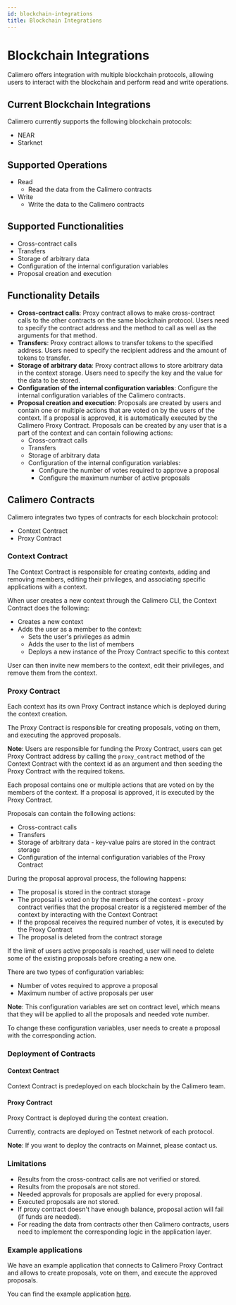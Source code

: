 ```yaml
---
id: blockchain-integrations
title: Blockchain Integrations
---
```


# Blockchain Integrations

Calimero offers integration with multiple blockchain protocols, allowing users to
interact with the blockchain and perform read and write operations.


## Current Blockchain Integrations

Calimero currently supports the following blockchain protocols:

- NEAR
- Starknet

## Supported Operations

- Read
  - Read the data from the Calimero contracts
- Write
  - Write the data to the Calimero contracts


## Supported Functionalities

- Cross-contract calls
- Transfers
- Storage of arbitrary data
- Configuration of the internal configuration variables
- Proposal creation and execution


## Functionality Details

- **Cross-contract calls**: Proxy contract allows to make cross-contract calls to
  the other contracts on the same blockchain protocol. Users need to specify the contract
  address and the method to call as well as the arguments for that method.
- **Transfers**: Proxy contract allows to transfer tokens to the specified address.
  Users need to specify the recipient address and the amount of tokens to transfer.
- **Storage of arbitrary data**: Proxy contract allows to store arbitrary data
  in the context storage. Users need to specify the key and the value for the data
  to be stored.
- **Configuration of the internal configuration variables**: Configure the
  internal configuration variables of the Calimero contracts.
- **Proposal creation and execution**: Proposals are created by users and
  contain one or multiple actions that are voted on by the users of the context. If a proposal
  is approved, it is automatically executed by the Calimero Proxy Contract.
  Proposals can be created by any user that is a part of the context and can contain following actions:
  - Cross-contract calls
  - Transfers
  - Storage of arbitrary data
  - Configuration of the internal configuration variables:
    - Configure the number of votes required to approve a proposal
    - Configure the maximum number of active proposals


## Calimero Contracts

Calimero integrates two types of contracts for each blockchain protocol:

- Context Contract
- Proxy Contract


### Context Contract

The Context Contract is responsible for creating contexts, adding and removing
members, editing their privileges, and associating specific applications with a
context.

When user creates a new context through the Calimero CLI, the Context Contract
does the following:
- Creates a new context
- Adds the user as a member to the context:
  - Sets the user's privileges as admin
  - Adds the user to the list of members
  - Deploys a new instance of the Proxy Contract specific to this context

User can then invite new members to the context, edit their privileges, and remove
them from the context.

### Proxy Contract

Each context has its own Proxy Contract instance which is deployed during the
context creation.

The Proxy Contract is responsible for creating proposals, voting on them, and
executing the approved proposals.

**Note**: Users are responsible for funding the Proxy Contract, users can get Proxy Contract address
by calling the `proxy_contract` method of the Context Contract with the context id as an argument and then
seeding the Proxy Contract with the required tokens.

Each proposal contains one or multiple actions that are voted on by the members of the context.
If a proposal is approved, it is executed by the Proxy Contract.

Proposals can contain the following actions:
- Cross-contract calls
- Transfers
- Storage of arbitrary data - key-value pairs are stored in the contract storage
- Configuration of the internal configuration variables of the Proxy Contract

During the proposal approval process, the following happens:
- The proposal is stored in the contract storage
- The proposal is voted on by the members of the context - proxy contract verifies
  that the proposal creator is a registered member of the context by interacting
  with the Context Contract
- If the proposal receives the required number of votes, it is executed by the
  Proxy Contract
- The proposal is deleted from the contract storage

If the limit of users active proposals is reached, user will need to delete some
of the existing proposals before creating a new one.

There are two types of configuration variables:
- Number of votes required to approve a proposal
- Maximum number of active proposals per user

**Note**: This configuration variables are set on contract level, which means that
they will be applied to all the proposals and needed vote number.

To change these configuration variables, user needs to create a proposal with the
corresponding action.

### Deployment of Contracts

#### Context Contract
Context Contract is predeployed on each blockchain by the Calimero team.

#### Proxy Contract
Proxy Contract is deployed during the context creation.

Currently, contracts are deployed on Testnet network of each protocol.

**Note**: If you want to deploy the contracts on Mainnet, please contact us.


### Limitations
- Results from the cross-contract calls are not verified or stored.
- Results from the proposals are not stored.
- Needed approvals for proposals are applied for every proposal.
- Executed proposals are not stored.
- If proxy contract doesn't have enough balance, proposal action will fail (if funds are needed).
- For reading the data from contracts other then Calimero contracts, users need to
  implement the corresponding logic in the application layer.


### Example applications

We have an example application that connects to Calimero Proxy Contract and allows
to create proposals, vote on them, and execute the approved proposals.

You can find the example application [here](https://github.com/calimero-network/demo-blockchain-integrations).
